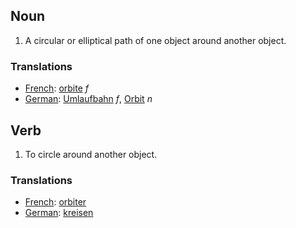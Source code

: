 ==Noun==
#A circular or elliptical path of one object around another object.

===Translations===

*[[French]]: [[orbite]] ''f''
*[[German]]: [[Umlaufbahn]] ''f'', [[Orbit]] ''n''

==Verb==
#To circle around another object.

===Translations===

*[[French]]: [[orbiter]]
*[[German]]: [[kreisen]]